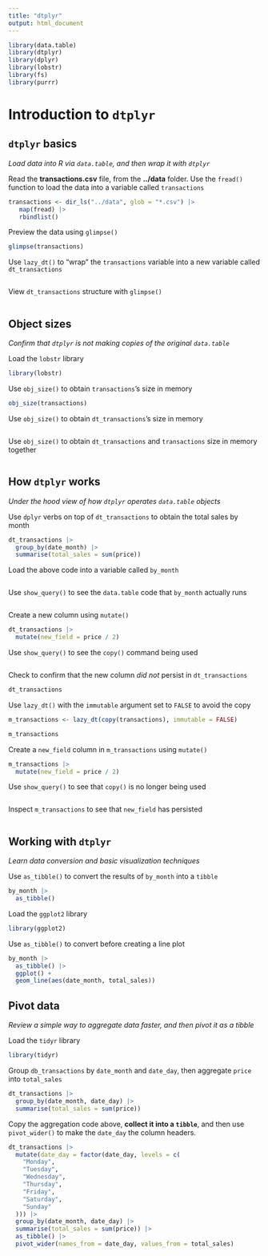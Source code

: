 ```yaml
---
title: "dtplyr"
output: html_document
---
```


```r
library(data.table)
library(dtplyr)
library(dplyr)
library(lobstr)
library(fs)
library(purrr)
```

# Introduction to `dtplyr`

## `dtplyr` basics
*Load data into R via `data.table`, and then wrap it with `dtplyr`*

Read the **transactions.csv** file, from the **../data** folder. Use the `fread()` function to load the data into a variable called `transactions`
```r
transactions <- dir_ls("../data", glob = "*.csv") |>
   map(fread) |>
   rbindlist()
```

Preview the data using `glimpse()`
```r
glimpse(transactions)
```

Use `lazy_dt()` to "wrap" the `transactions` variable into a new variable called `dt_transactions`
```r

```

View `dt_transactions` structure with `glimpse()`
```r

```

## Object sizes
*Confirm that `dtplyr` is not making copies of the original `data.table`*

Load the `lobstr` library
```r
library(lobstr)
```

Use `obj_size()` to obtain `transactions`'s size in memory
```r
obj_size(transactions)
```

Use `obj_size()` to obtain `dt_transactions`'s size in memory
```r

```

Use `obj_size()` to obtain `dt_transactions` and `transactions` size in memory together
```r

```

## How `dtplyr` works
*Under the hood view of how `dtplyr` operates `data.table` objects*

Use `dplyr` verbs on top of `dt_transactions` to obtain the total sales by month
```r
dt_transactions |>
  group_by(date_month) |>
  summarise(total_sales = sum(price))
```

Load the above code into a variable called `by_month`
```r

```

Use `show_query()` to see the `data.table` code that `by_month` actually runs
```r

```

Create a new column using `mutate()`
```r
dt_transactions |>
  mutate(new_field = price / 2)
```

Use `show_query()` to see the `copy()` command being used
```r

```

Check to confirm that the new column *did not* persist in `dt_transactions`
```r
dt_transactions
```

Use `lazy_dt()` with the `immutable` argument set to `FALSE` to avoid the copy
```r
m_transactions <- lazy_dt(copy(transactions), immutable = FALSE)
```

```r
m_transactions
```

Create a `new_field` column in `m_transactions` using `mutate()`
```r
m_transactions |> 
  mutate(new_field = price / 2)
```

Use `show_query()` to see that `copy()` is no longer being used
```r

```

Inspect `m_transactions` to see that `new_field` has persisted
```r

```

## Working with `dtplyr`
*Learn data conversion and basic visualization techniques*

Use `as_tibble()` to convert the results of `by_month` into a `tibble`
```r
by_month |>
  as_tibble()
```

Load the `ggplot2` library
```r
library(ggplot2)
```

Use `as_tibble()` to convert before creating a line plot 
```r
by_month |>
  as_tibble() |>
  ggplot() +
  geom_line(aes(date_month, total_sales))
```

## Pivot data
*Review a simple way to aggregate data faster, and then pivot it as a tibble*

Load the `tidyr` library
```r
library(tidyr)
```

Group `db_transactions` by `date_month` and `date_day`, then aggregate `price` into `total_sales`
```r
dt_transactions |>
  group_by(date_month, date_day) |> 
  summarise(total_sales = sum(price))
```

Copy the aggregation code above, **collect it into a `tibble`**, and then use `pivot_wider()` to make the `date_day` the column headers.
```r
dt_transactions |>
  mutate(date_day = factor(date_day, levels = c(
    "Monday", 
    "Tuesday", 
    "Wednesday", 
    "Thursday", 
    "Friday", 
    "Saturday", 
    "Sunday"
  ))) |>
  group_by(date_month, date_day) |> 
  summarise(total_sales = sum(price)) |>
  as_tibble() |>
  pivot_wider(names_from = date_day, values_from = total_sales)
```
